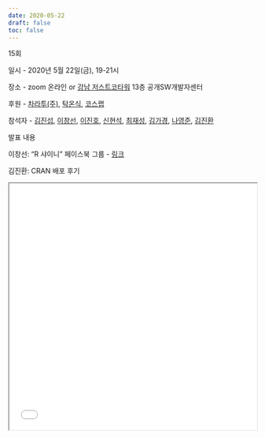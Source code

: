 ```yaml
---
date: 2020-05-22
draft: false
toc: false
---
```


15회

일시 - 2020년 5월 22일(금), 19-21시

장소 - zoom 온라인 or [강남 저스트코타워](https://www.justcoglobal.com/kr/locations/justco-tower) 13층 공개SW개발자센터

<div id="daumRoughmapContainer1693880944783" class="root_daum_roughmap root_daum_roughmap_landing"></div>

<script charset="UTF-8" class="daum_roughmap_loader_script" src="https://ssl.daumcdn.net/dmaps/map_js_init/roughmapLoader.js"></script>

<script charset="UTF-8">
	new daum.roughmap.Lander({
		"timestamp" : "1693880944783",
		"key" : "2g3u6",
		"mapWidth" : "640",
		"mapHeight" : "360"
	}).render();
</script>

후원 - [차라투(주)](https://www.zarathu.com/), [탁온식](https://github.com/takos1026), [코스랩](https://www.oss.kr/notice/show/6393687b-87fd-4a2c-b2c1-2ff40a21fc8a) 

참석자 - [김진섭](https://github.com/jinseob2kim),  [이창선](https://github.com/csleekorea), [이진호](https://github.com/jinholeetopology), [신현석](https://github.com/shinhseok), [최재성](https://github.com/dhddldid), [김가경](https://github.com/irobii), [나영준](https://github.com/YoungjunNa), [김진환](https://github.com/jhk0530) 

발표 내용

이창선: "R 샤이니" 페이스북 그룹 - [링크](https://www.facebook.com/groups/850457028783173)

김진환: CRAN 배포 후기

<iframe width = '100%' height ='500px' class = 'slide-deck' src = 'shinycyjs.pdf'></iframe>
    
  